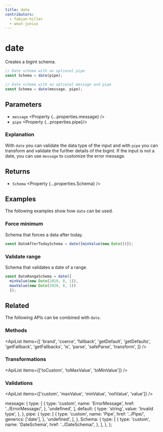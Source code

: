 ```yaml
---
title: date
contributors:
  - fabian-hiller
  - wout-junius
---
```



# date

Creates a bigint schema.

```ts
// Date schema with an optional pipe
const Schema = date(pipe);

// Date schema with an optional message and pipe
const Schema = date(message, pipe);
```

## Parameters

- `message` <Property {...properties.message} />
- `pipe` <Property {...properties.pipe}/>

### Explanation

With `date` you can validate the data type of the input and with `pipe` you can transform and validate the further details of the bigint. If the input is not a date, you can use `message` to customize the error message.

## Returns

- `Schema` <Property {...properties.Schema} />

## Examples

The following examples show how `date` can be used.

### Force minimum

Schema that forces a data after today.

```ts
const DateAfterTodaySchema = date([minValue(new Date())]);
```

### Validate range

Schema that validates a date of a range.

```ts
const DateRangeSchema = date([
  minValue(new Date(2019, 0, 1)),
  maxValue(new Date(2020, 0, 1))
  ]);
```

## Related

The following APIs can be combined with `date`.

### Methods

<ApiList
  items={[
    'brand',
    'coerce',
    'fallback',
    'getDefault',
    'getDefaults',
    'getFallback',
    'getFallbacks',
    'is',
    'parse',
    'safeParse',
    'transform',
  ]}
/>

### Transformations

<ApiList items={['toCustom', 'toMaxValue', 'toMinValue']} />

### Validations

<ApiList items={['custom', 'maxValue', 'minValue', 'notValue', 'value']} />

  message: {
    type: [
      {
        type: 'custom',
        name: 'ErrorMessage',
        href: '../ErrorMessage/',
      },
      'undefined',
    ],
    default: {
      type: 'string',
      value: 'Invalid type',
    },
  },
  pipe: {
    type: [
      {
        type: 'custom',
        name: 'Pipe',
        href: '../Pipe/',
        generics: ['date'],
      },
      'undefined',
    ],
  },
  Schema: {
    type: [
      {
        type: 'custom',
        name: 'DateSchema',
        href: '../DateSchema/',
      },
    ],
  },
};
